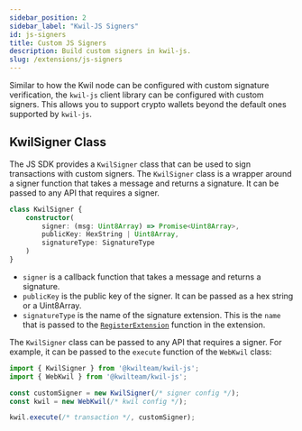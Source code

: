 ```yaml
---
sidebar_position: 2
sidebar_label: "Kwil-JS Signers"
id: js-signers
title: Custom JS Signers
description: Build custom signers in kwil-js.
slug: /extensions/js-signers
---
```


Similar to how the Kwil node can be configured with custom signature verification, the `kwil-js` client library can be configured with custom signers.
This allows you to support crypto wallets beyond the default ones supported by `kwil-js`.

## KwilSigner Class

The JS SDK provides a `KwilSigner` class that can be used to sign transactions with custom signers. The `KwilSigner` class is a wrapper
around a signer function that takes a message and returns a signature. It can be passed to any API that requires a signer.

```typescript 
class KwilSigner {
    constructor(
        signer: (msg: Uint8Array) => Promise<Uint8Array>,
        publicKey: HexString | Uint8Array,
        signatureType: SignatureType
    )
}
```

- `signer` is a callback function that takes a message and returns a signature.
- `publicKey` is the public key of the signer. It can be passed as a hex string or a Uint8Array.
- `signatureType` is the name of the signature extension. This is the `name` that is passed to the [`RegisterExtension`](/docs/extensions/authenticators#register) function in the extension.

The `KwilSigner` class can be passed to any API that requires a signer. For example, it can be passed to the `execute` function of the `WebKwil` class:

```typescript
import { KwilSigner } from '@kwilteam/kwil-js';
import { WebKwil } from '@kwilteam/kwil-js';

const customSigner = new KwilSigner(/* signer config */);
const kwil = new WebKwil(/* kwil config */);

kwil.execute(/* transaction */, customSigner);
```